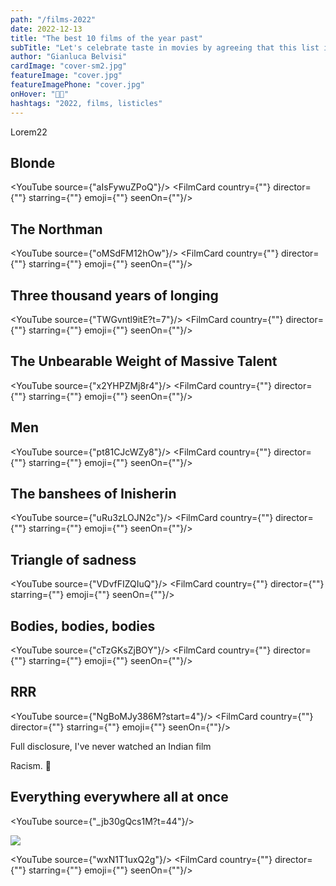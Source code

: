 ```yaml
---
path: "/films-2022"
date: 2022-12-13
title: "The best 10 films of the year past"
subTitle: "Let's celebrate taste in movies by agreeing that this list is a 10/10 list"
author: "Gianluca Belvisi"
cardImage: "cover-sm2.jpg"
featureImage: "cover.jpg"
featureImagePhone: "cover.jpg"
onHover: "🎥👀"
hashtags: "2022, films, listicles"
---
```



Lorem22

## Blonde

<YouTube source={"aIsFywuZPoQ"}/>
<FilmCard country={""} director={""} starring={""} emoji={""} seenOn={""}/>


## The Northman

<YouTube source={"oMSdFM12hOw"}/>
<FilmCard country={""} director={""} starring={""} emoji={""} seenOn={""}/>


## Three thousand years of longing

<YouTube source={"TWGvntl9itE?t=7"}/>
<FilmCard country={""} director={""} starring={""} emoji={""} seenOn={""}/>

## The Unbearable Weight of Massive Talent

<YouTube source={"x2YHPZMj8r4"}/>
<FilmCard country={""} director={""} starring={""} emoji={""} seenOn={""}/>

## Men

<YouTube source={"pt81CJcWZy8"}/>
<FilmCard country={""} director={""} starring={""} emoji={""} seenOn={""}/>

## The banshees of Inisherin

<YouTube source={"uRu3zLOJN2c"}/>
<FilmCard country={""} director={""} starring={""} emoji={""} seenOn={""}/>

## Triangle of sadness

<YouTube source={"VDvfFIZQIuQ"}/>
<FilmCard country={""} director={""} starring={""} emoji={""} seenOn={""}/>

## Bodies, bodies, bodies

<YouTube source={"cTzGKsZjBOY"}/>
<FilmCard country={""} director={""} starring={""} emoji={""} seenOn={""}/>

## RRR

<YouTube source={"NgBoMJy386M?start=4"}/>
<FilmCard country={""} director={""} starring={""} emoji={""} seenOn={""}/>

Full disclosure, I've never watched an Indian film


<Pony>Racism. 🦄</Pony>


<YouTube source="SbT3fKt80k8?clip=UgkxGkqz3UaNqH0l_OTH2vF3gTdQF50A7dnH&amp;clipt=EJ2jAxiwoAQ"/>

## Everything everywhere all at once

<YouTube source={"_jb30gQcs1M?t=44"}/>

![](butt.png)

<YouTube source={"wxN1T1uxQ2g"}/>
<FilmCard country={""} director={""} starring={""} emoji={""} seenOn={""}/>
